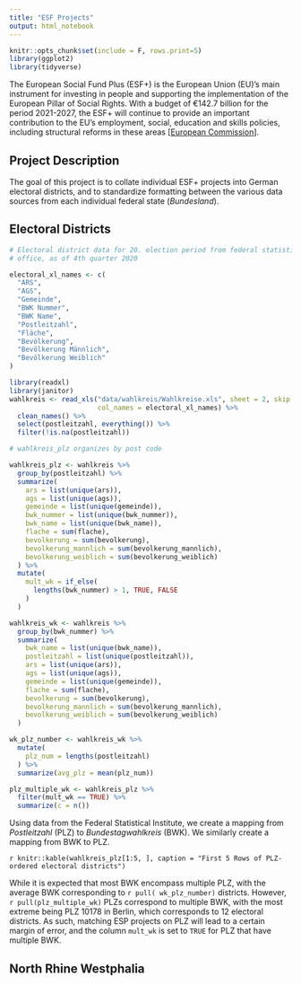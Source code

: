 ```yaml
---
title: "ESF Projects"
output: html_notebook
---
```


```r

knitr::opts_chunk$set(include = F, rows.print=5)
library(ggplot2)
library(tidyverse)
```

The European Social Fund Plus (ESF+) is the European Union (EU)’s main instrument for investing in people and supporting the implementation of the European Pillar of Social Rights. With a budget of €142.7 billion for the period 2021-2027, the ESF+ will continue to provide an important contribution to the EU’s employment, social, education and skills policies, including structural reforms in these areas [[European Commission](https://european-social-fund-plus.ec.europa.eu/en/what-esf)].

## Project Description

The goal of this project is to collate individual ESF+ projects into German electoral districts, and to standardize formatting between the various data sources from each individual federal state (*Bundesland*). 

## Electoral Districts

```r

# Electoral district data for 20. election period from federal statistical
# office, as of 4th quarter 2020 

electoral_xl_names <- c(
  "ARS",
  "AGS",
  "Gemeinde",
  "BWK Nummer",
  "BWK Name",
  "Postleitzahl",
  "Fläche",
  "Bevölkerung",
  "Bevölkerung Männlich",
  "Bevölkerung Weiblich"
)

library(readxl)
library(janitor)
wahlkreis <- read_xls("data/wahlkreis/Wahlkreise.xls", sheet = 2, skip = 5, 
                      col_names = electoral_xl_names) %>%
  clean_names() %>%
  select(postleitzahl, everything()) %>%
  filter(!is.na(postleitzahl))

# wahlkreis_plz organizes by post code

wahlkreis_plz <- wahlkreis %>%
  group_by(postleitzahl) %>%
  summarize(
    ars = list(unique(ars)),
    ags = list(unique(ags)),
    gemeinde = list(unique(gemeinde)),
    bwk_nummer = list(unique(bwk_nummer)),
    bwk_name = list(unique(bwk_name)),
    flache = sum(flache),
    bevolkerung = sum(bevolkerung),
    bevolkerung_mannlich = sum(bevolkerung_mannlich),
    bevolkerung_weiblich = sum(bevolkerung_weiblich)
  ) %>%
  mutate(
    mult_wk = if_else(
      lengths(bwk_nummer) > 1, TRUE, FALSE
    )
  )

wahlkreis_wk <- wahlkreis %>%
  group_by(bwk_nummer) %>%
  summarize(
    bwk_name = list(unique(bwk_name)),
    postleitzahl = list(unique(postleitzahl)),
    ars = list(unique(ars)),
    ags = list(unique(ags)),
    gemeinde = list(unique(gemeinde)),
    flache = sum(flache),
    bevolkerung = sum(bevolkerung),
    bevolkerung_mannlich = sum(bevolkerung_mannlich),
    bevolkerung_weiblich = sum(bevolkerung_weiblich)
  )

wk_plz_number <- wahlkreis_wk %>%
  mutate(
    plz_num = lengths(postleitzahl)
  ) %>%
  summarize(avg_plz = mean(plz_num))

plz_multiple_wk <- wahlkreis_plz %>%
  filter(mult_wk == TRUE) %>%
  summarize(c = n())

```

Using data from the Federal Statistical Institute, we create a mapping from *Postleitzahl* (PLZ) to *Bundestagwahlkreis* (BWK). We similarly create a mapping from BWK to PLZ. 

`r knitr::kable(wahlkreis_plz[1:5, ], caption = "First 5 Rows of PLZ-ordered electoral districts")`

While it is expected that most BWK encompass multiple PLZ, with the average BWK corresponding to `r pull( wk_plz_number)` districts. However, `r pull(plz_multiple_wk)` PLZs correspond to multiple BWK, with the most extreme being PLZ 10178 in Berlin, which corresponds to 12 electoral districts. As such, matching ESP projects on PLZ will lead to a certain margin of error, and the column `mult_wk` is set to `TRUE` for PLZ that have multiple BWK. 

## North Rhine Westphalia